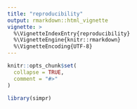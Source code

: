 ```yaml
---
title: "reproducibility"
output: rmarkdown::html_vignette
vignette: >
  %\VignetteIndexEntry{reproducibility}
  %\VignetteEngine{knitr::rmarkdown}
  %\VignetteEncoding{UTF-8}
---
```


```r
knitr::opts_chunk$set(
  collapse = TRUE,
  comment = "#>"
)
```

```r
library(simpr)
```
